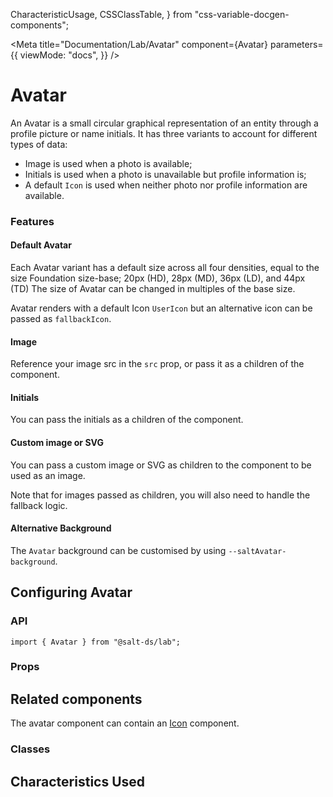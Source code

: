   CharacteristicUsage,
  CSSClassTable,
} from "css-variable-docgen-components";

<Meta
  title="Documentation/Lab/Avatar"
  component={Avatar}
  parameters={{
    viewMode: "docs",
  }}
/>

# Avatar

An Avatar is a small circular graphical representation of an entity through a profile picture or name initials.
It has three variants to account for different types of data:

- Image is used when a photo is available;
- Initials is used when a photo is unavailable but profile information is;
- A default `Icon` is used when neither photo nor profile information are available.

### Features

#### Default Avatar

Each Avatar variant has a default size across all four densities, equal to the size Foundation size-base; 20px (HD), 28px (MD), 36px (LD), and 44px (TD)
The size of Avatar can be changed in multiples of the base size.

<Canvas>
  <Story id="lab-avatar--default" />
</Canvas>

Avatar renders with a default Icon `UserIcon` but an alternative icon can be passed as `fallbackIcon`.

<Canvas>
  <Story id="lab-avatar--alternative-icon" />
</Canvas>

#### Image

Reference your image src in the `src` prop, or pass it as a children of the component.

<Canvas>
  <Story id="lab-avatar--with-image" />
</Canvas>

#### Initials

You can pass the initials as a children of the component.

<Canvas>
  <Story id="lab-avatar--with-initials" />
</Canvas>

#### Custom image or SVG

You can pass a custom image or SVG as children to the component to be used as an image.

<Canvas>
  <Story id="lab-avatar--with-custom-svg" />
</Canvas>


Note that for images passed as children, you will also need to handle the fallback logic.

<Canvas>
  <Story id="lab-avatar--image-fallback" />
</Canvas>

#### Alternative Background

The `Avatar` background can be customised by using `--saltAvatar-background`.

<Canvas>
  <Story id="lab-avatar--alternative-background" />
</Canvas>

## Configuring Avatar

### API

```
import { Avatar } from "@salt-ds/lab";
```

### Props

<ArgsTable of={Avatar} />

## Related components

The avatar component can contain an [Icon](?path=/docs/documentation-icons-icon--page) component.

### Classes

<CSSClassTable of={Avatar} />

## Characteristics Used

<CharacteristicUsage of={Avatar} />

<HelpAndSupport />
